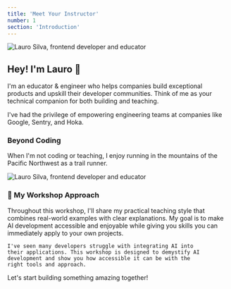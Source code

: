 ```yaml
---
title: 'Meet Your Instructor'
number: 1
section: 'Introduction'
---
```


<Image
	src="https://res.cloudinary.com/laurosilvacom/image/upload/v1733356380/laurosilvacom/lauro/kldqbcyrvtngub7fmutn.png"
	alt="Lauro Silva, frontend developer and educator"
	width={400}
	height={400}
/>

## Hey! I'm Lauro 👋

I'm an educator & engineer who helps companies build exceptional products and upskill their developer communities. Think of me as your technical companion for both building and teaching.

<InfoBox type="info">
	I've had the privilege of empowering engineering teams at
	companies like Google, Sentry, and Hoka.
</InfoBox>

### Beyond Coding

When I'm not coding or teaching, I enjoy running in the
mountains of the Pacific Northwest as a trail runner.

<Image
	src="https://res.cloudinary.com/laurosilvacom/image/upload/v1733096678/laurosilvacom/footprints/ah5d55hggq3tqhpkqvy5.jpg"
	alt="Lauro Silva, frontend developer and educator"
	width={400}
	height={400}
/>

### 🎯 My Workshop Approach

Throughout this workshop, I'll share my practical teaching style that combines real-world examples with clear explanations. My goal is to make AI development accessible and enjoyable while giving you skills you can immediately apply to your own projects.

    I've seen many developers struggle with integrating AI into
    their applications. This workshop is designed to demystify AI
    development and show you how accessible it can be with the
    right tools and approach.

Let's start building something amazing together!
